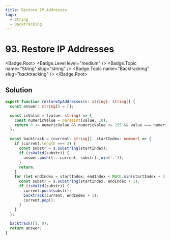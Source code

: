 ```yaml
---
title: Restore IP Addresses
tags:
  - String
  - Backtracking
---
```


# 93. Restore IP Addresses

<Badge.Root>
  <Badge.Level level="medium" />
  <Badge.Topic name="String" slug="string" />
  <Badge.Topic name="Backtracking" slug="backtracking" />
</Badge.Root>

## Solution

```typescript filename="solution.ts" copy
export function restoreIpAddresses(s: string): string[] {
  const answer: string[] = [];

  const isValid = (value: string) => {
    const numericValue = parseInt(value, 10);
    return 0 <= numericValue && numericValue <= 255 && value === numericValue.toString();
  };

  const backtrack = (current: string[], startIndex: number) => {
    if (current.length === 3) {
      const substr = s.substring(startIndex);
      if (isValid(substr)) {
        answer.push([...current, substr].join('.'));
      }
      return;
    }
    for (let endIndex = startIndex; endIndex < Math.min(startIndex + 3, s.length); endIndex++) {
      const substr = s.substring(startIndex, endIndex + 1);
      if (isValid(substr)) {
        current.push(substr);
        backtrack(current, endIndex + 1);
        current.pop();
      }
    }
  };

  backtrack([], 0);
  return answer;
}
```

<ProblemLink
  codingSite="leetcode"
  href="https://leetcode.com/problems/restore-ip-addresses"
  title="Restore IP Addresses"
/>
